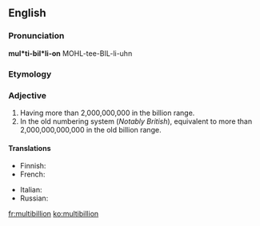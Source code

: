 {{also|multi-billion}}
==English==

===Pronunciation===
'''mul*ti-bil*li-on'''
MOHL-tee-BIL-li-uhn

===Etymology===
{{prefix|multi|billion|lang=en}}

===Adjective===
{{head|en|adjective}}

# Having more than 2,000,000,000 in the billion range.
# In the old numbering system (''Notably British''), equivalent to more than 2,000,000,000,000 in the old billion range.

====Translations====
{{trans-top|having more than 2,000,000,000 in the billion range}}
* Finnish: {{t|fi|monimiljardinen}}
* French: {{t+|fr|multibillion}}
{{trans-mid}}
* Italian: {{t|it|multibillione}}
* Russian: {{t+|ru|многомиллиа́рдный}}
{{trans-bottom}}

[[fr:multibillion]]
[[ko:multibillion]]